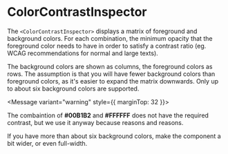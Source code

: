
# ColorContrastInspector

The `<ColorContrastInspector>` displays a matrix of foreground and background colors. For each combination,
the minimum opacity that the foreground color needs to have in order to satisfy a contrast ratio
(eg. WCAG recommendations for normal and large texts).

The background colors are shown as columns, the foreground colors as rows. The assumption is that you will have
fewer background colors than foreground colors, as it's easier to expand the matrix downwards. Only up to about
six background colors are supported.

<Sample variant="basic" />

<Message variant="warning" style={{ marginTop: 32 }}>

The combaintion of **#00B1B2** and **#FFFFFF** does not have the required contrast, but we use it anyway because reasons and reasons.

</Message>

If you have more than about six background colors, make the component a bit wider, or even full-width.

<Sample variant="extended" className={extendedWidth} />
